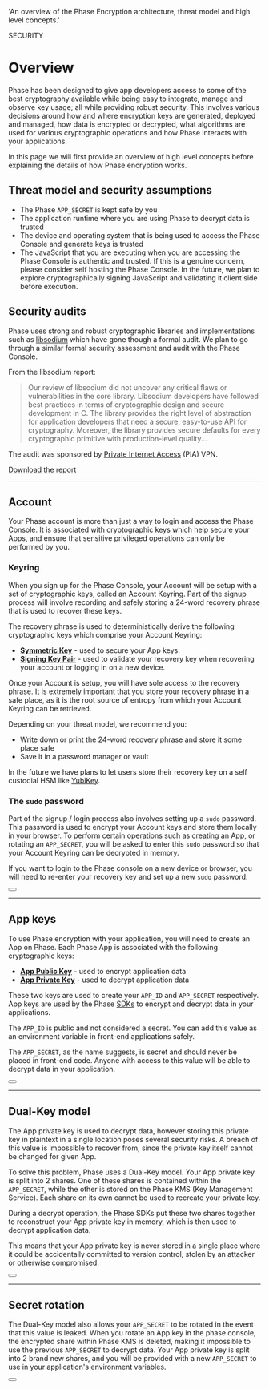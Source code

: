
  'An overview of the Phase Encryption architecture, threat model and high level concepts.'

<HeroPattern />

<Tag variant="small">SECURITY</Tag>

# Overview

Phase has been designed to give app developers access to some of the best cryptography available while being easy to integrate, manage and observe key usage; all while providing robust security. This involves various decisions around how and where encryption keys are generated, deployed and managed, how data is encrypted or decrypted, what algorithms are used for various cryptographic operations and how Phase interacts with your applications.

In this page we will first provide an overview of high level concepts before explaining the details of how Phase encryption works.

## Threat model and security assumptions

- The Phase `APP_SECRET` is kept safe by you
- The application runtime where you are using Phase to decrypt data is trusted
- The device and operating system that is being used to access the Phase Console and generate keys is trusted
- The JavaScript that you are executing when you are accessing the Phase Console is authentic and trusted. If this is a genuine concern, please consider self hosting the Phase Console. In the future, we plan to explore cryptographically signing JavaScript and validating it client side before execution.

## Security audits

Phase uses strong and robust cryptographic libraries and implementations such as [libsodium](https://doc.libsodium.org/) which have gone though a formal audit. We plan to go through a similar formal security assessment and audit with the Phase Console.

From the libsodium report:

> Our review of libsodium did not uncover any critical flaws or vulnerabilities in the core library. Libsodium developers have followed best practices in terms of cryptographic design and secure development in C. The library provides the right level of abstraction for application developers that need a secure, easy-to-use API for cryptography. Moreover, the library provides secure defaults for every cryptographic primitive with production-level quality...

The audit was sponsored by [Private Internet Access](https://www.privateinternetaccess.com/blog/libsodium-v1-0-12-and-v1-0-13-security-assessment/) (PIA) VPN.

[Download the report](/assets/libsodium_audit.pdf)

---

## Account

Your Phase account is more than just a way to login and access the Phase Console. It is associated with cryptographic keys which help secure your Apps, and ensure that sensitive privileged operations can only be performed by you.

### Keyring

When you sign up for the Phase Console, your Account will be setup with a set of cryptographic keys, called an Account Keyring.
Part of the signup process will involve recording and safely storing a 24-word recovery phrase that is used to recover these keys.

The recovery phrase is used to deterministically derive the following cryptographic keys which comprise your Account Keyring:

- **[Symmetric Key](/security/phase-encryption#phase-console-client-side-key-generation)** - used to secure your App keys.
- **[Signing Key Pair](/security/phase-encryption#phase-console-client-side-key-generation)** - used to validate your recovery key when recovering your account or logging in on a new device.

Once your Account is setup, you will have sole access to the recovery phrase. It is extremely important that you store your recovery phrase in a safe place, as it is the root source of entropy from which your Account Keyring can be retrieved.

Depending on your threat model, we recommend you:

- Write down or print the 24-word recovery phrase and store it some place safe
- Save it in a password manager or vault

In the future we have plans to let users store their recovery key on a self custodial HSM like [YubiKey](https://en.wikipedia.org/wiki/YubiKey).

### The `sudo` password

Part of the signup / login process also involves setting up a `sudo` password. This password is used to encrypt your Account keys and store them locally in your browser. To perform certain operations such as creating an App, or rotating an `APP_SECRET`, you will be asked to enter this `sudo` password so that your Account Keyring can be decrypted in memory.

If you want to login to the Phase console on a new device or browser, you will need to re-enter your recovery key and set up a new `sudo` password.

<div className="not-prose">
  <Button
    href="/security/phase-encryption#phase-console-client-side-key-generation"
    variant="text"
    arrow="right"
    children="More info"
  />
</div>

---

## App keys

To use Phase encryption with your application, you will need to create an App on Phase. Each Phase App is associated with the following cryptographic keys:

- **[App Public Key](https://en.wikipedia.org/wiki/YubiKey)** - used to encrypt application data
- **[App Private Key](https://en.wikipedia.org/wiki/YubiKey)** - used to decrypt application data

These two keys are used to create your `APP_ID` and `APP_SECRET` respectively. App keys are used by the Phase [SDKs](/sdks) to encrypt and decrypt data in your applications.

The `APP_ID` is public and not considered a secret. You can add this value as an environment variable in front-end applications safely.

The `APP_SECRET`, as the name suggests, is secret and should never be placed in front-end code. Anyone with access to this value will be able to decrypt data in your application.

<div className="not-prose">
  <Button
    href="/security/phase-encryption#app-keys-and-secret-generation"
    variant="text"
    arrow="right"
    children="More info"
  />
</div>

---

## Dual-Key model

The App private key is used to decrypt data, however storing this private key in plaintext in a single location poses several security risks. A breach of this value is impossible to recover from, since the private key itself cannot be changed for given App.

To solve this problem, Phase uses a Dual-Key model. Your App private key is split into 2 shares. One of these shares is contained within the `APP_SECRET`, while the other is stored on the Phase KMS (Key Management Service). Each share on its own cannot be used to recreate your private key.

During a decrypt operation, the Phase SDKs put these two shares together to reconstruct your App private key in memory, which is then used to decrypt application data.

This means that your App private key is never stored in a single place where it could be accidentally committed to version control, stolen by an attacker or otherwise compromised.

<div className="not-prose">
  <Button
    href="/security/phase-encryption#app-keys-and-secret-generation"
    variant="text"
    arrow="right"
    children="More info"
  />
</div>

---

## Secret rotation

The Dual-Key model also allows your `APP_SECRET` to be rotated in the event that this value is leaked. When you rotate an App key in the phase console, the encrypted share within Phase KMS is deleted, making it impossible to use the previous `APP_SECRET` to decrypt data.
Your App private key is split into 2 brand new shares, and you will be provided with a new `APP_SECRET` to use in your application's environment variables.

<div className="not-prose">
  <Button
    href="/security/phase-encryption#key-rotation-and-revocation"
    variant="text"
    arrow="right"
    children="More info"
  />
</div>
